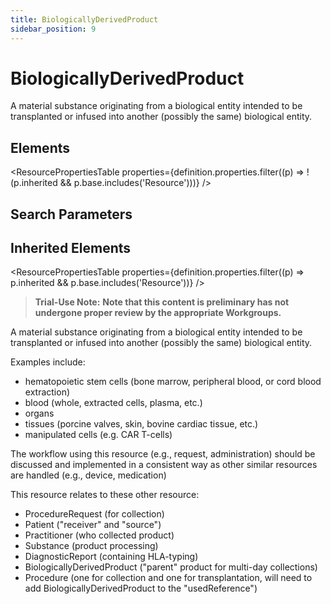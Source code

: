 ```yaml
---
title: BiologicallyDerivedProduct
sidebar_position: 9
---
```



# BiologicallyDerivedProduct

A material substance originating from a biological entity intended to be transplanted or infused
into another (possibly the same) biological entity.

<Tabs queryString="section">
  <TabItem value="schema" label="Schema" default>

## Elements

<ResourcePropertiesTable
  properties={definition.properties.filter((p) => !(p.inherited && p.base.includes('Resource')))}
/>

## Search Parameters

<SearchParamsTable searchParams={definition.searchParameters} />

## Inherited Elements

<ResourcePropertiesTable properties={definition.properties.filter((p) => p.inherited && p.base.includes('Resource'))} />

  </TabItem>
  <TabItem value="usage" label="Usage">
<div> <a name="bnc"> </a> <blockquote class="stu-note"><p><b>Trial-Use Note:</b> <a name="dstu"></a> <strong>Note that this content is preliminary has not undergone proper review by the appropriate Workgroups.</strong> </p></blockquote> <p> A material substance originating from a biological entity intended to be transplanted or infused into another (possibly the same) biological entity. </p> <p> Examples include: </p> <ul> <li>hematopoietic stem cells (bone marrow, peripheral blood, or cord blood extraction) </li> <li>blood (whole, extracted cells, plasma, etc.) </li> <li>organs </li> <li>tissues (porcine valves, skin, bovine cardiac tissue, etc.) </li> <li>manipulated cells (e.g. CAR T-cells) </li> </ul> <p> The workflow using this resource (e.g., request, administration) should be discussed and implemented in a consistent way as other similar resources are handled (e.g., device, medication) </p> </div>
  </TabItem>
  <TabItem value="relationships" label="Relationships">
<div> <p> This resource relates to these other resource:</p> <ul> <li>ProcedureRequest (for collection)</li> <li>Patient ("receiver" and "source")</li> <li>Practitioner (who collected product)</li> <li>Substance (product processing)</li> <li>DiagnosticReport (containing HLA-typing)</li> <li>BiologicallyDerivedProduct ("parent" product for multi-day collections)</li> <li>Procedure (one for collection and one for transplantation, will need to add <Link to="/docs/api/fhir/resources/biologicallyderivedproduct">BiologicallyDerivedProduct</Link> to the "usedReference")</li> </ul> </div>
  </TabItem>


</Tabs>
